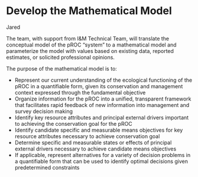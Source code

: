 # Develop the Mathematical Model {-#math-model}
Jared

The team, with support from I&M Technical Team, will translate the conceptual model of the pROC “system” to a mathematical model and parameterize the model with values based on existing data, reported estimates, or solicited professional opinions. 

The purpose of the mathematical model is to: 

- Represent our current understanding of the ecological functioning of the pROC in a quantifiable form, given its conservation and management context expressed through the fundamental objective 
- Organize information for the pROC into a unified, transparent framework that facilitates rapid feedback of new information into management and survey decision making 
- Identify key resource attributes and principal external drivers important to achieving the conservation goal for the pROC 
- Identify candidate specific and measurable means objectives for key resource attributes necessary to achieve conservation goal 
- Determine specific and measurable states or effects of principal external drivers necessary to achieve candidate means objectives 
- If applicable, represent alternatives for a variety of decision problems in a quantifiable form that can be used to identify optimal decisions given predetermined constraints 